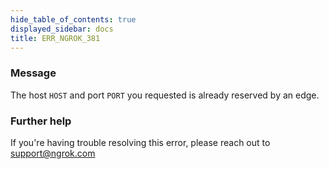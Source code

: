 ```yaml
---
hide_table_of_contents: true
displayed_sidebar: docs
title: ERR_NGROK_381
---
```


### Message

The host `HOST` and port `PORT` you requested is already reserved by an edge.

### Further help

If you're having trouble resolving this error, please reach out to [support@ngrok.com](mailto:support@ngrok.com?subject=Help%20with%20ERR_NGROK_381)
